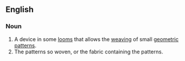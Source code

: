 {{also|Dobby}}
==English==

===Noun===
{{en-noun|~|dobbies}}

# A device in some [[loom]]s that allows the [[weave|weaving]] of small [[geometric]] [[pattern]]s.
# The patterns so woven, or the fabric containing the patterns.
